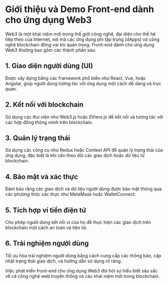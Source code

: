 # Giới thiệu và Demo Front-end dành cho ứng dụng Web3


<YouTubePlayer videoId="3iKDXwOQ-cM"/>

Web3 là một khái niệm mới trong thế giới công nghệ, đại diện cho thế hệ tiếp theo của Internet, nơi mà các ứng dụng phi tập trung (dApps) và công nghệ blockchain đóng vai trò quan trọng. Front-end dành cho ứng dụng Web3 thường bao gồm các thành phần sau:

## 1. Giao diện người dùng (UI)
Được xây dựng bằng các framework phổ biến như React, Vue, hoặc Angular, giúp người dùng tương tác với ứng dụng một cách dễ dàng và trực quan.

## 2. Kết nối với blockchain
Sử dụng các thư viện như Web3.js hoặc Ethers.js để kết nối và tương tác với các hợp đồng thông minh trên blockchain.

## 3. Quản lý trạng thái
Sử dụng các công cụ như Redux hoặc Context API để quản lý trạng thái của ứng dụng, đặc biệt là khi cần theo dõi các giao dịch hoặc dữ liệu từ blockchain.

## 4. Bảo mật và xác thực
Đảm bảo rằng các giao dịch và dữ liệu người dùng được bảo mật thông qua các phương thức xác thực như MetaMask hoặc WalletConnect.

## 5. Tích hợp ví tiền điện tử
Cho phép người dùng kết nối ví của họ để thực hiện các giao dịch trên blockchain một cách an toàn và tiện lợi.

## 6. Trải nghiệm người dùng
Tối ưu hóa trải nghiệm người dùng bằng cách cung cấp các thông báo, cập nhật trạng thái giao dịch, và hướng dẫn sử dụng rõ ràng.

Việc phát triển front-end cho ứng dụng Web3 đòi hỏi sự hiểu biết sâu sắc về cả công nghệ web truyền thống và các khái niệm mới trong blockchain.

